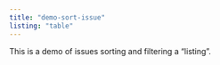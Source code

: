 ```yaml
---
title: "demo-sort-issue"
listing: "table"
---
```


This is a demo of issues sorting and filtering a "listing".
